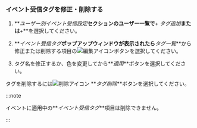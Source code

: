 ### イベント受信タグを修正・削除する

1.  **_ユーザー別イベント受信設定_**セクションのユーザー一覧で**_+ タグ追加_**または**_+_**を選択してください。

2.  **_イベント受信タグ_**ポップアップウィンドウが表示されたら**_タグ一覧_**から修正または削除する項目の![編集アイコン](/img/ico-edit.svg)ボタンを選択してください。

3.  タグ名を修正するか、色を変更してから**_適用_**ボタンを選択してください。

  タグを削除するには![削除アイコン](/img/ico-trash-red.svg) **_タグ削除_**ボタンを選択してください。

:::note

イベントに適用中の**_イベント受信タグ_**項目は削除できません。

:::
